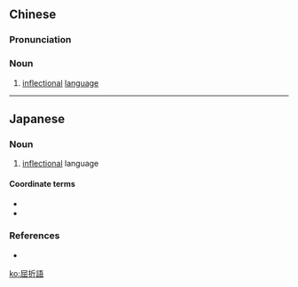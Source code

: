 {{also|屈折语}}
==Chinese==
{{zh-forms|s=屈折语|type=21}}
{{wikipedia|lang=zh}}

===Pronunciation===
{{zh-pron
|m=qūzhéyǔ
|c=wat1 zit3 jyu5
|cat=n
}}

===Noun===
{{zh-noun}}

# {{lb|zh|linguistics}} [[inflectional]] [[language]]

----

==Japanese==
{{ja-kanjitab|くつ|k1=くっ|せつ|ご|yomi=on}}

===Noun===
{{ja-noun|くっせつご}}

# [[inflectional]] language

====Coordinate terms====
* {{ja-r|孤立語|こりつご|gloss=isolating language}}
* {{ja-r|膠着語|こうちゃくご|gloss=agglutinative language}}

===References===
* {{R:Kojien}}

[[ko:屈折語]]